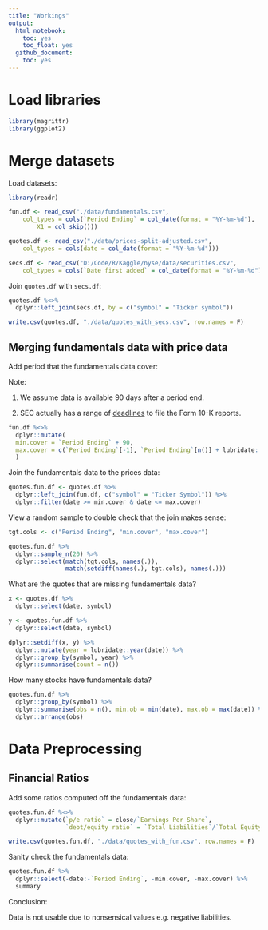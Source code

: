 ```yaml
---
title: "Workings"
output:
  html_notebook:
    toc: yes
    toc_float: yes
  github_document:
    toc: yes
---
```


# Load libraries
```r
library(magrittr)
library(ggplot2)
```

# Merge datasets
Load datasets:
```r
library(readr)

fun.df <- read_csv("./data/fundamentals.csv", 
    col_types = cols(`Period Ending` = col_date(format = "%Y-%m-%d"), 
        X1 = col_skip()))

quotes.df <- read_csv("./data/prices-split-adjusted.csv", 
    col_types = cols(date = col_date(format = "%Y-%m-%d")))

secs.df <- read_csv("D:/Code/R/Kaggle/nyse/data/securities.csv", 
    col_types = cols(`Date first added` = col_date(format = "%Y-%m-%d")))
```
Join `quotes.df` with `secs.df`:
```r
quotes.df %<>%
  dplyr::left_join(secs.df, by = c("symbol" = "Ticker symbol"))

write.csv(quotes.df, "./data/quotes_with_secs.csv", row.names = F)
```

## Merging fundamentals data with price data
Add period that the fundamentals data cover:

Note:

1. We assume data is available 90 days after a period end.

2. SEC actually has a range of [deadlines](https://en.wikipedia.org/wiki/Form_10-K#Filing_deadlines) to file the Form 10-K reports.
```r
fun.df %<>%
  dplyr::mutate(
  min.cover = `Period Ending` + 90,
  max.cover = c(`Period Ending`[-1], `Period Ending`[n()] + lubridate::dyears(1)) + 90
  )
```

Join the fundamentals data to the prices data:
```r
quotes.fun.df <- quotes.df %>%
  dplyr::left_join(fun.df, c("symbol" = "Ticker Symbol")) %>%
  dplyr::filter(date >= min.cover & date <= max.cover)

```

View a random sample to double check that the join makes sense:
```r
tgt.cols <- c("Period Ending", "min.cover", "max.cover")

quotes.fun.df %>%
  dplyr::sample_n(20) %>%
  dplyr::select(match(tgt.cols, names(.)),
                match(setdiff(names(.), tgt.cols), names(.)))
```

What are the quotes that are missing fundamentals data?
```r
x <- quotes.df %>%
  dplyr::select(date, symbol)

y <- quotes.fun.df %>%
  dplyr::select(date, symbol)

dplyr::setdiff(x, y) %>%
  dplyr::mutate(year = lubridate::year(date)) %>%
  dplyr::group_by(symbol, year) %>%
  dplyr::summarise(count = n())
```

How many stocks have fundamentals data?
```r
quotes.fun.df %>%
  dplyr::group_by(symbol) %>%
  dplyr::summarise(obs = n(), min.ob = min(date), max.ob = max(date)) %>%
  dplyr::arrange(obs) 
```

# Data Preprocessing
## Financial Ratios
Add some ratios computed off the fundamentals data:
```r
quotes.fun.df %<>%
  dplyr::mutate(`p/e ratio` = close/`Earnings Per Share`,
                `debt/equity ratio` = `Total Liabilities`/`Total Equity`)

write.csv(quotes.fun.df, "./data/quotes_with_fun.csv", row.names = F)
```

Sanity check the fundamentals data:
```r
quotes.fun.df %>%
  dplyr::select(-date:-`Period Ending`, -min.cover, -max.cover) %>%
  summary
```
Conclusion:

Data is not usable due to nonsensical values e.g. negative liabilities.

